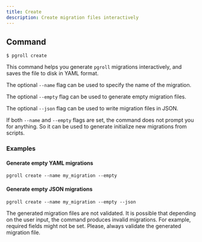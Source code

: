 ```yaml
---
title: Create
description: Create migration files interactively
---
```


## Command

```
$ pgroll create
```

This command helps you generate `pgroll` migrations interactively, and saves the file to disk in YAML format.

The optional `--name` flag can be used to specify the name of the migration.

The optional `--empty` flag can be used to generate empty migration files.

The optional `--json` flag can be used to write migration files in JSON.

If both `--name` and `--empty` flags are set, the command does not prompt you for anything. So it can be used to generate initialize new migrations from scripts.


### Examples

#### Generate empty YAML migrations

```
pgroll create --name my_migration --empty
```

#### Generate empty JSON migrations

```
pgroll create --name my_migration --empty --json
```

<Warning>
The generated migration files are not validated. It is possible that depending on the user input, the command produces invalid migrations. For example, required fields might not be set. Please, always validate the generated migration file.
</Warning>
